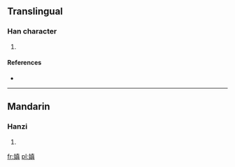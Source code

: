 ==Translingual==

===Han character===
{{Han char|rn=38|rad=女|as=10|sn=13|four=|canj=女十月金 (VJBC)}}

# {{defn|Han|sort=女10}}

====References====
* {{Han ref|kx=0268.350|dkj=06604|hdz=21072.140|uh=5AC3|ud=23235}}

----

==Mandarin==

===Hanzi===
{{cmn-hanzi|pin=[[zhēn]] ([[zhen1]])|wg=chen<sup>1</sup>}}

# {{defn|lang=cmn|sort=女10}}

[[fr:嫃]]
[[pl:嫃]]